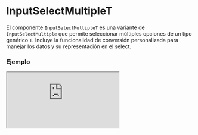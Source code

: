 # InputSelectMultipleT

El componente `InputSelectMultipleT` es una variante de `InputSelectMultiple` que permite seleccionar múltiples opciones de un tipo genérico `T`. Incluye la funcionalidad de conversión personalizada para manejar los datos y su representación en el select.


### Ejemplo

<Iframe
  minHeightIframe="30dvh"
  src="https://fenextjs-component-storybook.vercel.app/iframe.html?args=&id=input-inputselectmultiplet--index&viewMode=story"
/>

### Importacion

Para importar el componente InputSelectMultipleT, se puede hacer desde fenextjs

```tsx copy
import { InputSelectMultipleT } from "fenextjs";
```

### Parametros

| Parametro    | Tipo                                            | Requerido | Default | Descripcion                                                                                                                    |
| ------------ | ----------------------------------------------- | --------- | ------- | ------------------------------------------------------------------------------------------------------------------------------ |
| defaultValue | T[]                                             | no        |         | Valores por defecto seleccionados en el select.                                                                                |
| value        | T[]                                             | no        |         | Valores actualmente seleccionados.                                                                                             |
| options      | T[]                                             | sí        |         | Lista de opciones disponibles para seleccionar.                                                                                |
| onChange     | (v?: T[]) =\> void                              | no        |         | Función que se ejecuta cuando cambian los valores seleccionados.                                                               |
| onParse      | (v?: T) =\> InputSelectItemOptionBaseProps\<T\> | sí        |         | Función utilizada para convertir cada valor del tipo `T` en una opción seleccionable para el componente `InputSelectMultiple`. |

### Storybook

Para ver el storybook del componente lo puede hacer con este [link](https://fenextjs-component-storybook.vercel.app/?path=/story/input-inputselectmultiplet--index)

### Usos

- Uso básico de InputSelectMultipleT

```tsx copy
const options = [
  { id: 1, name: "Option 1" },
  { id: 2, name: "Option 2" },
  { id: 3, name: "Option 3" },
];

<InputSelectMultipleT
  options={options}
  onParse={(option) => ({ label: option.name, value: option.id })}
  onChange={(selected) => console.log(selected)}
/>;
```

- InputSelectMultipleT con valores por defecto

```tsx copy
const options = [
  { id: 1, name: "Option 1" },
  { id: 2, name: "Option 2" },
  { id: 3, name: "Option 3" },
];

<InputSelectMultipleT
  defaultValue={[options[0], options[1]]}
  options={options}
  onParse={(option) => ({ label: option.name, value: option.id })}
  onChange={(selected) => console.log(selected)}
/>;
```

